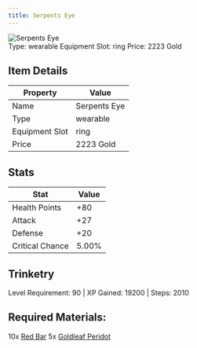 ```yaml
---
title: Serpents Eye
---
```


<div className="flex items-start gap-6 mb-8">
  <div className="flex-shrink-0">
    <img src="/assets/resources/trinketry/rings/ruby_circle.png" alt="Serpents Eye" className="w-24 h-24 border rounded-lg" />
  </div>
  <div className="flex-1">
    <div className="space-y-2">
            <div className="flex flex-wrap gap-4 text-sm">
        <span className="px-2 py-1 bg-green-100 dark:bg-green-900 rounded-md">
          Type: wearable
        </span>
        <span className="px-2 py-1 bg-purple-100 dark:bg-purple-900 rounded-md">
          Equipment Slot: ring
        </span>
        <span className="px-2 py-1 bg-yellow-100 dark:bg-yellow-900 rounded-md">
          Price: 2223 Gold
        </span>
      </div>
    </div>
  </div>
</div>

## Item Details
| Property | Value |
|----------|-------|
| Name | Serpents Eye |
| Type | wearable |
| Equipment Slot | ring |
| Price | 2223 Gold |

## Stats
| Stat | Value |
|------|-------|
| Health Points | +80 |
| Attack | +27 |
| Defense | +20 |
| Critical Chance | 5.00% |

## Trinketry
Level Requirement: 90 | XP Gained: 19200 | Steps: 2010

## Required Materials:
10x [Red Bar](/docs/resources/individual/red_bar)
5x [Goldleaf Peridot](/docs/resources/individual/goldleaf_peridot)

